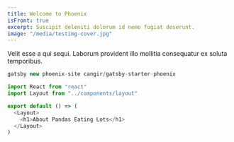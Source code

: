 ```yaml
---
title: Welcome to Phoenix
isFront: true
excerpt: Suscipit deleniti dolorum id nemo fugiat deserunt.
image: "/media/testimg-cover.jpg"
---
```


Velit esse a qui sequi. Laborum provident illo mollitia consequatur ex soluta temporibus.

```js
gatsby new phoenix-site cangir/gatsby-starter-phoenix
```

```js
import React from "react"
import Layout from "../components/layout"

export default () => (
  <Layout>
    <h1>About Pandas Eating Lots</h1>
  </Layout>
)
```
